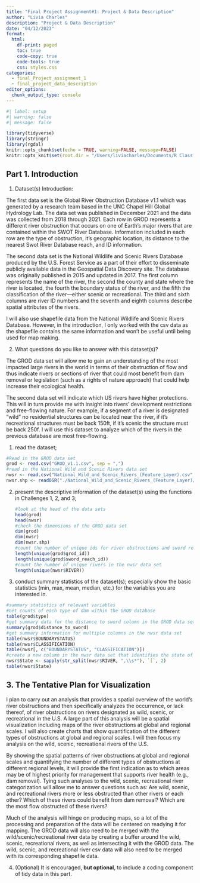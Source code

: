 ```yaml
---
title: "Final Project Assignment#1: Project & Data Description"
author: "Livia Charles"
description: "Project & Data Description"
date: "04/12/2023"
format:
  html:
    df-print: paged
    toc: true
    code-copy: true
    code-tools: true
    css: styles.css
categories:
  - final_Project_assignment_1
  - final_project_data_description
editor_options: 
  chunk_output_type: console
---
```


```r
#| label: setup
#| warning: false
#| message: false

library(tidyverse)
library(stringr) 
library(rgdal)
knitr::opts_chunk$set(echo = TRUE, warning=FALSE, message=FALSE) 
knitr::opts_knit$set(root.dir = "/Users/liviacharles/Documents/R Class Project") 
```

## Part 1. Introduction {#describe-the-data-sets}

1.  Dataset(s) Introduction:

The first data set is the Global River Obstruction Database v1.1 which was 
generated by a research team based in the UNC Chapel Hill Global Hydrology Lab.
The data set was published in December 2021 and the data was collected from 2018 through 2021. 
Each row in GROD represents a different river obstruction that occurs on one of
Earth's major rivers that are contained within the SWOT River Database. 
Information included in each row are the type of obstruction, it's geographic 
location, its distance to the nearest Swot River Database reach, and ID information. 

The second data set is the National Wildlife and Scenic Rivers Database produced by the U.S. Forest Service as a part of their effort to disseminate publicly available data in the  Geospatial Data Discovery site. The database was originally published in 2015 and updated in 2017.
The first column represents the name of the river, the second the county and state where the river is located, the fourth the boundary status of the river, and the fifth the classification of the river—either scenic or recreational. The third and sixth columns are river ID numbers and the seventh and eighth columns describe spatial attributes of the rivers. 

I will also use shapefile data from the National Wildlife and Scenic Rivers Database. However, in the introduction, I only worked with the csv data as the shapefile contains the same information and won't be useful until being used for map making. 

2.  What questions do you like to answer with this dataset(s)?

The GROD data set will allow me to gain an understanding of the most impacted 
large rivers in the world in terms of their obstruction of flow and thus 
indicate rivers or sections of river that could most benefit from dam removal 
or legislation (such as a rights of nature approach) that could help increase 
their ecological health.

The second data set will indicate which US rivers have higher protections. This will in turn provide me with insight into rivers' development restrictions  and free-flowing nature. For example, if a segment of a river is designated "wild" no residential structures can be located near the river, if it's recreational structures must be back 150ft, if it's scenic the structure must be back 250f. I will use this dataset to analyze which of the rivers in the previous database are most free-flowing. 

1.  read the dataset;

```r
#Read in the GROD data set 
grod <- read.csv("GROD_v1.1.csv", sep = ",")
#read in the National Wild and Scenic Rivers data set 
nwsr <- read.csv("National_Wild_and_Scenic_Rivers_(Feature_Layer).csv", sep = ",") 
nwsr.shp <- readOGR("./National_Wild_and_Scenic_Rivers_(Feature_Layer)/National_Wild_and_Scenic_Rivers_(Feature_Layer).shp")
```

2.  present the descriptive information of the dataset(s) using the functions in Challenges 1, 2, and 3;


    ```r
#look at the head of the data sets
head(grod)
head(nwsr)
#check the dimensions of the GROD data set 
dim(grod) 
dim(nwsr) 
dim(nwsr.shp)
#count the number of unique ids for river obstructions and sword reaches in the GROD data set 
length(unique(grod$grod_id))
length(unique(grod$sword_reach_id)) 
#count the number of unique rivers in the nwsr data set 
length(unique(nwsr$RIVER))
    ```

3.  conduct summary statistics of the dataset(s); especially show the basic statistics (min, max, mean, median, etc.) for the variables you are interested in.

```r
#summary statistics of relevant variables 
#Get counts of each type of dam within the GROD database
table(grod$type)
#get summary data for the distance to sword column in the GROD data set
summary(grod$distance_to_sword) 
#get summary information for multiple columns in the nwsr data set 
table(nwsr$BOUNDARYSTATUS)
table(nwsr$CLASSIFICATION)
table(nwsr[, c("BOUNDARYSTATUS", "CLASSIFICATION")])
#create a new column in the nwsr data set that identifies the state of each river 
nwsr$State <- sapply(str_split(nwsr$RIVER, ",\\s*"), `[`, 2)
table(nwsr$State)
```


## 3. The Tentative Plan for Visualization {#the-tentative-plan-for-visualization}

I plan to carry out an analysis that provides a spatial overview of the world's river obstructions and then specifically analyzes the occurrence, or lack thereof, of river obstructions on rivers designated as wild, scenic, or recreational in the U.S. A large part of this analysis will be a spatial visualization including maps of the river obstructions at global and regional scales. I will also create charts that show quantification of the different types of obstructions at global and regional scales. I will then focus my analysis on the wild, scenic, recreational rivers of the U.S. 

By showing the spatial patterns of river obstructions at global and regional scales and quantifying the number of different types of obstructions at different regional levels, it will provide the first indication as to which areas may be of highest priority for management that supports river health (e.g., dam removal). Tying such analyses to the wild, scenic, recreational river categorization will allow me to answer questions such as: Are wild, scenic, and recreational rivers more or less obstructed than other rivers or each other? Which of these rivers could benefit from dam removal? Which are the most flow obstructed of these rivers?

Much of the analysis will hinge on producing maps, so a lot of the processing and preparation of the data will be centered on readying it for mapping. The GROD data will also need to be merged with the wild/scenic/recreational river data by creating a buffer around the wild, scenic, recreational rivers, as well as intersecting it with the GROD data. The wild, scenic, and recreational river csv data will also need to be merged with its corresponding shapefile data. 


4.  (Optional) It is encouraged, **but optional**, to include a coding component of tidy data in this part.

```r

```

